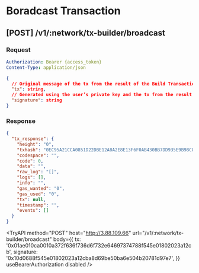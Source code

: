 
# Boradcast Transaction

## **[POST]** /v1/:network/tx-builder/broadcast

### Request

```yaml filename="Headers"
Authorization: Bearer {access_token}
Content-Type: application/json
```

```json filename="Body"
{
  // Original message of the tx from the result of the Build Transaction API Call
  "tx": string,
  // Generated using the user’s private key and the tx from the result of the Build Transaction API Call.
  "signature": string
}
```

### Response

```json filename="Example"
{
  "tx_response": {
    "height": "0",
    "txhash": "0EC95A21CCA0851D22DBE12A8A2E8E13F6F0AB430BB7DD935E9B98C862EB7414",
    "codespace": "",
    "code": 0,
    "data": "",
    "raw_log": "[]",
    "logs": [],
    "info": "",
    "gas_wanted": "0",
    "gas_used": "0",
    "tx": null,
    "timestamp": "",
    "events": []
  }
}
```

<TryAPI
  method="POST"
  host="http://3.88.109.66"
  url="/v1/:network/tx-builder/broadcast"
  body={{
    tx: '0x01ae010ca0010a372f636f736d6f732e64697374788f545e01802023a12cb',
    signature: '0x10d0688f545e01802023a12cba8d69be50ba6e504b20781d97e7',
  }}
  useBearerAuthorization
  disabled
/>
